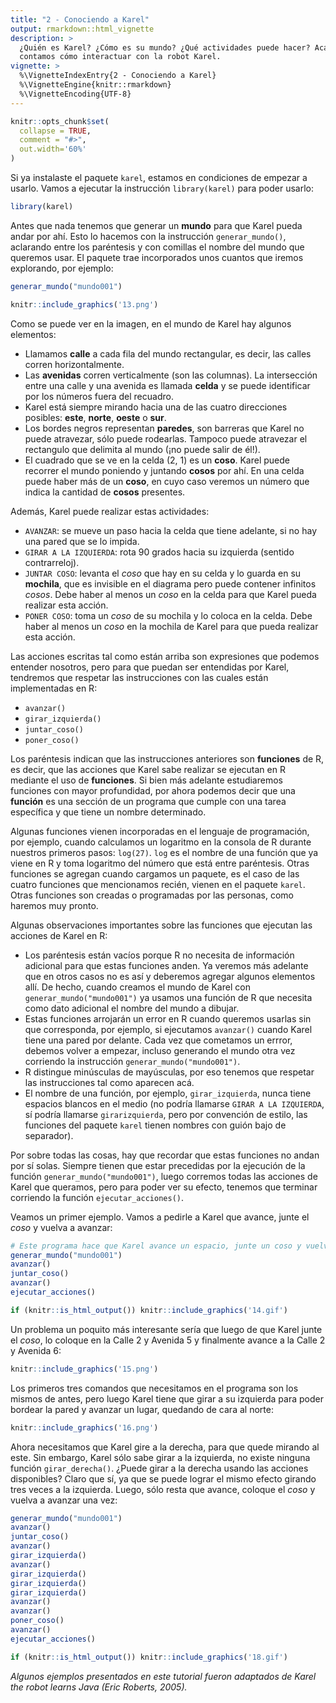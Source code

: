 ```yaml
---
title: "2 - Conociendo a Karel"
output: rmarkdown::html_vignette
description: >
  ¿Quién es Karel? ¿Cómo es su mundo? ¿Qué actividades puede hacer? Acá
  contamos cómo interactuar con la robot Karel.
vignette: >
  %\VignetteIndexEntry{2 - Conociendo a Karel}
  %\VignetteEngine{knitr::rmarkdown}
  %\VignetteEncoding{UTF-8}
---
```


```r
knitr::opts_chunk$set(
  collapse = TRUE,
  comment = "#>",
  out.width='60%'
)
```

Si ya instalaste el paquete `karel`, estamos en condiciones de empezar a usarlo. Vamos a ejecutar la instrucción `library(karel)` para poder usarlo:

```r
library(karel)
```

Antes que nada tenemos que generar un **mundo** para que Karel pueda andar por ahí. Esto lo hacemos con la instrucción `generar_mundo()`, aclarando entre los paréntesis y con comillas el nombre del mundo que queremos usar. El paquete trae incorporados unos cuantos que iremos explorando, por ejemplo:

```r
generar_mundo("mundo001")
```

```r
knitr::include_graphics('13.png')
```

Como se puede ver en la imagen, en el mundo de Karel hay algunos elementos:

- Llamamos **calle** a cada fila del mundo rectangular, es decir, las calles corren horizontalmente. 
- Las **avenidas** corren verticalmente (son las columnas). La intersección entre una calle y una avenida es llamada **celda** y se puede identificar por los números fuera del recuadro. 
- Karel está siempre mirando hacia una de las cuatro direcciones posibles: **este**, **norte**, **oeste** o **sur**.
- Los bordes negros representan **paredes**, son barreras que Karel no puede atravezar, sólo puede rodearlas. Tampoco puede atravezar el rectangulo que delimita al mundo (¡no puede salir de él!).
- El cuadrado que se ve en la celda (2, 1) es un **coso**. Karel puede recorrer el mundo poniendo y juntando **cosos** por ahí. En una celda puede haber más de un **coso**, en cuyo caso veremos un número que indica la cantidad de **cosos** presentes.

Además, Karel puede realizar estas actividades:

- `AVANZAR`: se mueve un paso hacia la celda que tiene adelante, si no hay una pared que se lo impida.
- `GIRAR A LA IZQUIERDA`: rota 90 grados hacia su izquierda (sentido contrarreloj).
- `JUNTAR COSO`: levanta el *coso* que hay en su celda y lo guarda en su **mochila**, que es invisible en el diagrama pero puede contener infinitos *cosos*. Debe haber al menos un *coso* en la celda para que Karel pueda realizar esta acción.
- `PONER COSO`: toma un *coso* de su mochila y lo coloca en la celda. Debe haber al menos un *coso* en la mochila de Karel para que pueda realizar esta acción.

Las acciones escritas tal como están arriba son expresiones que podemos entender nosotros, pero para que puedan ser entendidas por Karel, tendremos que respetar las instrucciones con las cuales están implementadas en R:

- `avanzar()`
- `girar_izquierda()`
- `juntar_coso()`
- `poner_coso()`

Los paréntesis indican que las instrucciones anteriores son **funciones** de R, es decir, que las acciones que Karel sabe realizar se ejecutan en R mediante el uso de **funciones**. Si bien más adelante estudiaremos funciones con mayor profundidad, por ahora podemos decir que una **función** es una sección de un programa que cumple con una tarea específica y que tiene un nombre determinado. 

Algunas funciones vienen incorporadas en el lenguaje de programación, por ejemplo, cuando calculamos un logaritmo en la consola de R durante nuestros primeros pasos: `log(27)`. `log` es el nombre de una función que ya viene en R y toma logaritmo del número que está entre paréntesis. Otras funciones se agregan cuando cargamos un paquete, es el caso de las cuatro funciones que mencionamos recién, vienen en el paquete `karel`. Otras funciones son creadas o programadas por las personas, como haremos muy pronto.

Algunas observaciones importantes sobre las funciones que ejecutan las acciones de Karel en R:

- Los paréntesis están vacíos porque R no necesita de información adicional para que estas funciones anden. Ya veremos más adelante que en otros casos no es así y deberemos agregar algunos elementos allí. De hecho, cuando creamos el mundo de Karel con `generar_mundo("mundo001")` ya usamos una función de R que necesita como dato adicional el nombre del mundo a dibujar.
- Estas funciones arrojarán un error en R cuando queremos usarlas sin que corresponda, por ejemplo, si ejecutamos `avanzar()` cuando Karel tiene una pared por delante. Cada vez que cometamos un errror, debemos volver a empezar, incluso generando el mundo otra vez corriendo la instrucción `generar_mundo("mundo001")`.
- R distingue minúsculas de mayúsculas, por eso tenemos que respetar las instrucciones tal como aparecen acá.
- El nombre de una función, por ejemplo, `girar_izquierda`, nunca tiene espacios blancos en el medio (no podría llamarse `GIRAR A LA IZQUIERDA`, sí podría llamarse `girarizquierda`, pero por convención de estilo, las funciones del paquete `karel` tienen nombres con guión bajo de separador).

Por sobre todas las cosas, hay que recordar que estas funciones no andan por sí solas. Siempre tienen que estar precedidas por la ejecución de la función `generar_mundo("mundo001")`, luego corremos todas las acciones de Karel que queramos, pero para poder ver su efecto, tenemos que terminar corriendo la función `ejecutar_acciones()`.

Veamos un primer ejemplo. Vamos a pedirle a Karel que avance, junte el *coso* y vuelva a avanzar:

```r
# Este programa hace que Karel avance un espacio, junte un coso y vuelva a avanzar
generar_mundo("mundo001")
avanzar()
juntar_coso()
avanzar()
ejecutar_acciones()
```

```r
if (knitr::is_html_output()) knitr::include_graphics('14.gif')
```

Un problema un poquito más interesante sería que luego de que Karel junte el *coso*, lo coloque en la Calle 2 y Avenida 5 y finalmente avance a la Calle 2 y Avenida 6:

```r
knitr::include_graphics('15.png')
```

Los primeros tres comandos que necesitamos en el programa son los mismos de antes, pero luego Karel tiene que girar a su izquierda para poder bordear la pared y avanzar un lugar, quedando de cara al norte:

```r
knitr::include_graphics('16.png')
```

Ahora necesitamos que Karel gire a la derecha, para que quede mirando al este. Sin embargo, Karel sólo sabe girar a la izquierda, no existe ninguna función `girar_derecha()`. ¿Puede girar a la derecha usando las acciones disponibles? Claro que sí, ya que se puede lograr el mismo efecto girando tres veces a la izquierda. Luego, sólo resta que avance, coloque el *coso* y vuelva a avanzar una vez:

```r
generar_mundo("mundo001")
avanzar()
juntar_coso()
avanzar()
girar_izquierda()
avanzar()
girar_izquierda()
girar_izquierda()
girar_izquierda()
avanzar()
avanzar()
poner_coso()
avanzar()
ejecutar_acciones()
```

```r
if (knitr::is_html_output()) knitr::include_graphics('18.gif')
```

*Algunos ejemplos presentados en este tutorial fueron adaptados de Karel the robot learns Java (Eric Roberts, 2005).*

